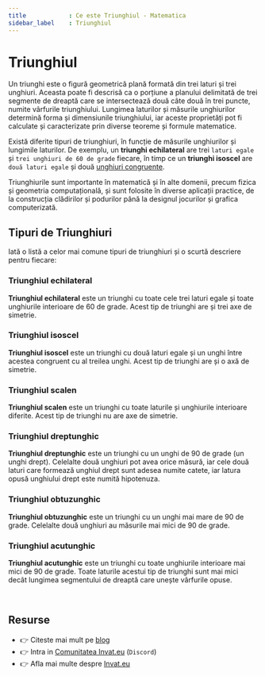 ```yaml
---
title            : Ce este Triunghiul - Matematica 
sidebar_label    : Triunghiul
---
```


# Triunghiul

Un triunghi este o figură geometrică plană formată din trei laturi și trei unghiuri. 
Aceasta poate fi descrisă ca o porțiune a planului delimitată de trei segmente de dreaptă care se intersectează două câte două în trei puncte, numite vârfurile triunghiului. 
Lungimea laturilor și măsurile unghiurilor determină forma și dimensiunile triunghiului, iar aceste proprietăți pot fi calculate și caracterizate prin diverse teoreme și formule matematice.

Există diferite tipuri de triunghiuri, în funcție de măsurile unghiurilor și lungimile laturilor. 
De exemplu, un **triunghi echilateral** are trei `laturi egale` și `trei unghiuri de 60 de grade` fiecare, 
în timp ce un **triunghi isoscel** are `două laturi egale` și două [unghiuri congruente](/matematica/ce-este/unghiuri-congruente/). 

Triunghiurile sunt importante în matematică și în alte domenii, precum fizica și geometria computațională, și sunt folosite în diverse aplicații practice, 
de la construcția clădirilor și podurilor până la designul jocurilor și grafica computerizată.

## Tipuri de Triunghiuri

Iată o listă a celor mai comune tipuri de triunghiuri și o scurtă descriere pentru fiecare:

### Triunghiul echilateral

**Triunghiul echilateral** este un triunghi cu toate cele trei laturi egale și toate unghiurile interioare de 60 de grade. Acest tip de triunghi are și trei axe de simetrie.

### Triunghiul isoscel 

**Triunghiul isoscel** este un triunghi cu două laturi egale și un unghi între acestea congruent cu al treilea unghi. Acest tip de triunghi are și o axă de simetrie.

### Triunghiul scalen 

**Triunghiul scalen** este un triunghi cu toate laturile și unghiurile interioare diferite. Acest tip de triunghi nu are axe de simetrie.

### Triunghiul dreptunghic 

**Triunghiul dreptunghic** este un triunghi cu un unghi de 90 de grade (un unghi drept). 
Celelalte două unghiuri pot avea orice măsură, iar cele două laturi care formează unghiul drept sunt adesea numite catete, iar latura opusă unghiului drept este numită hipotenuza.

### Triunghiul obtuzunghic 

**Triunghiul obtuzunghic** este un triunghi cu un unghi mai mare de 90 de grade. Celelalte două unghiuri au măsurile mai mici de 90 de grade.

### Triunghiul acutunghic 

**Triunghiul acutunghic** este un triunghi cu toate unghiurile interioare mai mici de 90 de grade. 
Toate laturile acestui tip de triunghi sunt mai mici decât lungimea segmentului de dreaptă care unește vârfurile opuse.

<br />

## Resurse

- 👉 Citeste mai mult pe [blog](https://www.blog.invat.eu/)
- 👉 Intra in [Comunitatea Invat.eu](https://discord.gg/gQEtVe2k) (`Discord`)  
- 👉 Afla mai multe despre [Invat.eu](/intro) 

